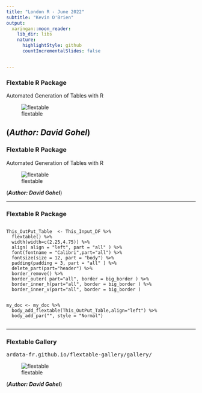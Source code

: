 ```yaml
---
title: "London R - June 2022"
subtitle: "Kevin O'Brien"
output:
  xaringan::moon_reader:
    lib_dir: libs
    nature:
      highlightStyle: github
      countIncrementalSlides: false


---
```


### Flextable R Package

Automated Generation of Tables with R

![flextable](images/flextable-r-package.PNG)

(***Author: David Gohel***)
---

### Flextable R Package

Automated Generation of Tables with R

![flextable](images/flextable-r-package-2.PNG)

(***Author: David Gohel***)

---

### Flextable R Package

<pre><code>
This_OutPut_Table  <- This_Input_DF %>% 
  flextable() %>% 
  width(width=c(2.25,4.75)) %>%  
  align( align = "left", part = "all" ) %>%
  font(fontname = "Calibri",part="all") %>%
  fontsize(size = 12, part = "body") %>%
  padding(padding = 3, part = "all" ) %>%
  delete_part(part="header") %>%
  border_remove() %>%
  border_outer( part="all", border = big_border ) %>%
  border_inner_h(part="all", border = big_border ) %>%
  border_inner_v(part="all", border = big_border ) 


my_doc <- my_doc %>% 
  body_add_flextable(This_OutPut_Table,align="left") %>%
  body_add_par("", style = "Normal")

</code></pre>

---

### Flextable Gallery

<tt> ardata-fr.github.io/flextable-gallery/gallery/ </tt>

![flextable](images/gallery.PNG)

(***Author: David Gohel***)
